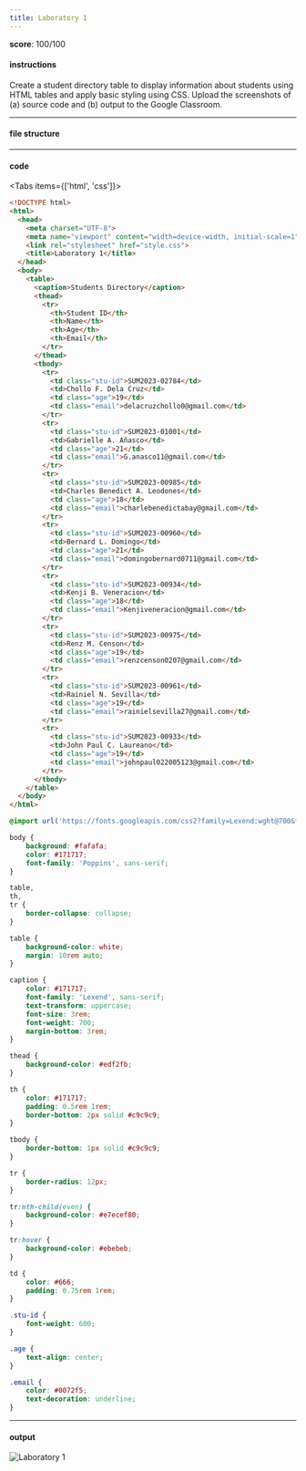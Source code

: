 ```yaml
---
title: Laboratory 1
---
```


**score**: 100/100

#### instructions

Create a student directory table to display information about students using HTML tables and apply basic styling using CSS. Upload the screenshots of (a) source code and (b) output to the Google Classroom.

---

#### file structure

<Files className="mt-4">
  <Folder name="root-folder" defaultOpen>
    <File name="index.html" />
    <File name="style.css" />
  </Folder>
</Files>

---

#### code

<Tabs items={['html', 'css']}>

<Tab value="html">

```html
<!DOCTYPE html>
<html>
  <head>
    <meta charset="UTF-8">
    <meta name="viewport" content="width=device-width, initial-scale=1">
    <link rel="stylesheet" href="style.css">
    <title>Laboratory 1</title>
  </head>
  <body>
    <table>
      <caption>Students Directory</caption>
      <thead>
        <tr>
          <th>Student ID</th>
          <th>Name</th>
          <th>Age</th>
          <th>Email</th>
        </tr>
      </thead>
      <tbody>
        <tr>
          <td class="stu-id">SUM2023-02784</td>
          <td>Chollo F. Dela Cruz</td>
          <td class="age">19</td>
          <td class="email">delacruzchollo0@gmail.com</td>
        </tr>
        <tr>
          <td class="stu-id">SUM2023-01001</td>
          <td>Gabrielle A. Añasco</td>
          <td class="age">21</td>
          <td class="email">G.anasco11@gmail.com</td>
        </tr>
        <tr>
          <td class="stu-id">SUM2023-00985</td>
          <td>Charles Benedict A. Leodones</td>
          <td class="age">18</td>
          <td class="email">charlebenedictabay@gmail.com</td>
        </tr>
        <tr>
          <td class="stu-id">SUM2023-00960</td>
          <td>Bernard L. Domingo</td>
          <td class="age">21</td>
          <td class="email">domingobernard0711@gmail.com</td>
        </tr>
        <tr>
          <td class="stu-id">SUM2023-00934</td>
          <td>Kenji B. Veneracion</td>
          <td class="age">18</td>
          <td class="email">Kenjiveneracion@gmail.com</td>
        </tr>
        <tr>
          <td class="stu-id">SUM2023-00975</td>
          <td>Renz M. Censon</td>
          <td class="age">19</td>
          <td class="email">renzcenson0207@gmail.com</td>
        </tr>
        <tr>
          <td class="stu-id">SUM2023-00961</td>
          <td>Rainiel N. Sevilla</td>
          <td class="age">19</td>
          <td class="email">rainielsevilla27@gmail.com</td>
        </tr>
        <tr>
          <td class="stu-id">SUM2023-00933</td>
          <td>John Paul C. Laureano</td>
          <td class="age">19</td>
          <td class="email">johnpaul022005123@gmail.com</td>
        </tr>
      </tbody>
    </table>
  </body>
</html>
```

</Tab>

<Tab value="css">

```css
@import url('https://fonts.googleapis.com/css2?family=Lexend:wght@700&family=Poppins:wght@400;500;600;700&display=swap');

body {
	background: #fafafa;
	color: #171717;
	font-family: 'Poppins', sans-serif;
}

table,
th,
tr {
	border-collapse: collapse;
}

table {
	background-color: white;
	margin: 10rem auto;
}

caption {
	color: #171717;
	font-family: 'Lexend', sans-serif;
	text-transform: uppercase;
	font-size: 3rem;
	font-weight: 700;
	margin-bottom: 3rem;
}

thead {
	background-color: #edf2fb;
}

th {
	color: #171717;
	padding: 0.5rem 1rem;
	border-bottom: 2px solid #c9c9c9;
}

tbody {
	border-bottom: 1px solid #c9c9c9;
}

tr {
	border-radius: 12px;
}

tr:nth-child(even) {
	background-color: #e7ecef80;
}

tr:hover {
	background-color: #ebebeb;
}

td {
	color: #666;
	padding: 0.75rem 1rem;
}

.stu-id {
	font-weight: 600;
}

.age {
	text-align: center;
}

.email {
	color: #0072f5;
	text-decoration: underline;
}
```

</Tab>

</Tabs>

---

#### output

<Image src="/02/lab1.png" alt="Laboratory 1" width={1690} height={1067} />
